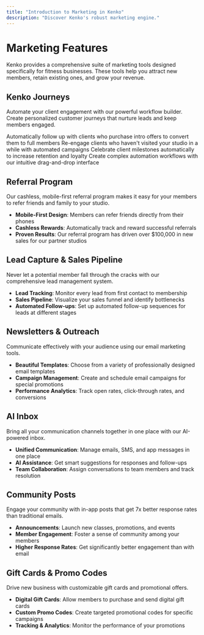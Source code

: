 ```yaml
---
title: "Introduction to Marketing in Kenko"
description: "Discover Kenko's robust marketing engine."
---
```


# Marketing Features

Kenko provides a comprehensive suite of marketing tools designed specifically for fitness businesses. These tools help you attract new members, retain existing ones, and grow your revenue.

## Kenko Journeys

Automate your client engagement with our powerful workflow builder. Create personalized customer journeys that nurture leads and keep members engaged.

<CardGroup cols={2}>
  <Card title="Intro Offer Automation" icon="rocket">
    Automatically follow up with clients who purchase intro offers to convert them to full members
  </Card>
  <Card title="Ghost Client Recovery" icon="ghost">
    Re-engage clients who haven't visited your studio in a while with automated campaigns
  </Card>
  <Card title="Milestone Celebrations" icon="trophy">
    Celebrate client milestones automatically to increase retention and loyalty
  </Card>
  <Card title="Drag-and-Drop Builder" icon="hand-pointer">
    Create complex automation workflows with our intuitive drag-and-drop interface
  </Card>
</CardGroup>

## Referral Program

Our cashless, mobile-first referral program makes it easy for your members to refer friends and family to your studio.

- **Mobile-First Design**: Members can refer friends directly from their phones
- **Cashless Rewards**: Automatically track and reward successful referrals
- **Proven Results**: Our referral program has driven over $100,000 in new sales for our partner studios

## Lead Capture & Sales Pipeline

Never let a potential member fall through the cracks with our comprehensive lead management system.

- **Lead Tracking**: Monitor every lead from first contact to membership
- **Sales Pipeline**: Visualize your sales funnel and identify bottlenecks
- **Automated Follow-ups**: Set up automated follow-up sequences for leads at different stages

## Newsletters & Outreach

Communicate effectively with your audience using our email marketing tools.

- **Beautiful Templates**: Choose from a variety of professionally designed email templates
- **Campaign Management**: Create and schedule email campaigns for special promotions
- **Performance Analytics**: Track open rates, click-through rates, and conversions

## AI Inbox

Bring all your communication channels together in one place with our AI-powered inbox.

- **Unified Communication**: Manage emails, SMS, and app messages in one place
- **AI Assistance**: Get smart suggestions for responses and follow-ups
- **Team Collaboration**: Assign conversations to team members and track resolution

## Community Posts

Engage your community with in-app posts that get 7x better response rates than traditional emails.

- **Announcements**: Launch new classes, promotions, and events
- **Member Engagement**: Foster a sense of community among your members
- **Higher Response Rates**: Get significantly better engagement than with email

## Gift Cards & Promo Codes

Drive new business with customizable gift cards and promotional offers.

- **Digital Gift Cards**: Allow members to purchase and send digital gift cards
- **Custom Promo Codes**: Create targeted promotional codes for specific campaigns
- **Tracking & Analytics**: Monitor the performance of your promotions